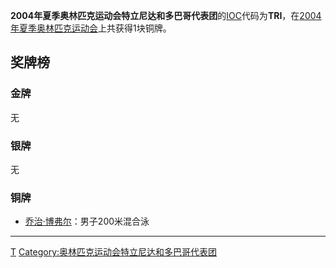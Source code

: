 {{Infobox Country Olympics
|NOC=TRI
|games= 2004年夏季
|competitors= 39
|sports=
|flagbearer=[[阿托·博尔顿|阿托·博尔顿]]
|gold=
|silver=
|bronze=1
|total=1
|rank=71
}}
'''2004年夏季奥林匹克运动会特立尼达和多巴哥代表团'''的[[IOC|IOC]]代码为'''TRI'''，在[[2004年夏季奥林匹克运动会|2004年夏季奥林匹克运动会]]上共获得1块铜牌。

== 奖牌榜 ==
=== 金牌 ===
无

=== 银牌 ===
无

=== 铜牌 ===
*[[乔治·博弗尔|乔治·博弗尔]]：男子200米混合泳

----
{{NOCin2004SummerOlympics}}

[[Category:2004年夏季奥林匹克运动会代表团|T]]
[[Category:奥林匹克运动会特立尼达和多巴哥代表团|Category:奥林匹克运动会特立尼达和多巴哥代表团]]